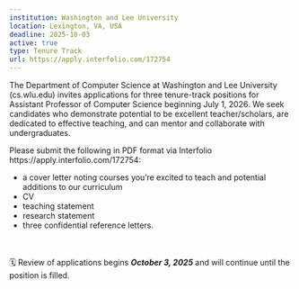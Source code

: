 ```yaml
---
institution: Washington and Lee University
location: Lexington, VA, USA
deadline: 2025-10-03
active: true
type: Tenure Track
url: https://apply.interfolio.com/172754
---
```

The Department of Computer Science at Washington and Lee University (cs.wlu.edu) invites applications for three tenure-track positions for Assistant Professor of Computer Science beginning July 1, 2026. We seek candidates who demonstrate potential to be excellent teacher/scholars, are dedicated to effective teaching, and can mentor and collaborate with undergraduates.

Please submit the following in PDF format via Interfolio https://apply.interfolio.com/172754:

  * a cover letter noting courses you’re excited to teach and potential additions to our curriculum
  * CV
  * teaching statement
  * research statement
  * three confidential reference letters.

<br> <br>
🗓️ Review of applications begins ***October 3, 2025*** and will continue 
until the position is filled. 
